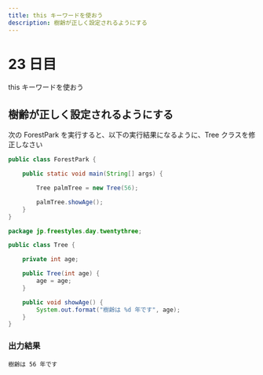 ```yaml
---
title: this キーワードを使おう
description: 樹齢が正しく設定されるようにする
---
```


# 23 日目

this キーワードを使おう

## 樹齢が正しく設定されるようにする

次の ForestPark を実行すると、以下の実行結果になるように、Tree クラスを修正しなさい

```java
public class ForestPark {

    public static void main(String[] args) {

        Tree palmTree = new Tree(56);

        palmTree.showAge();
    }
}
```

```java
package jp.freestyles.day.twentythree;

public class Tree {

    private int age;

    public Tree(int age) {
        age = age;
    }

    public void showAge() {
        System.out.format("樹齢は %d 年です", age);
    }
}
```

### 出力結果

```
樹齢は 56 年です
```
